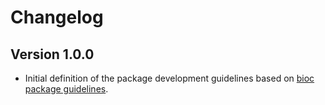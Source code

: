 # Changelog {-}

## Version 1.0.0

- Initial definition of the package development guidelines based on [bioc
  package guidelines](https://bioconductor.org/developers/package-guidelines/).
  
